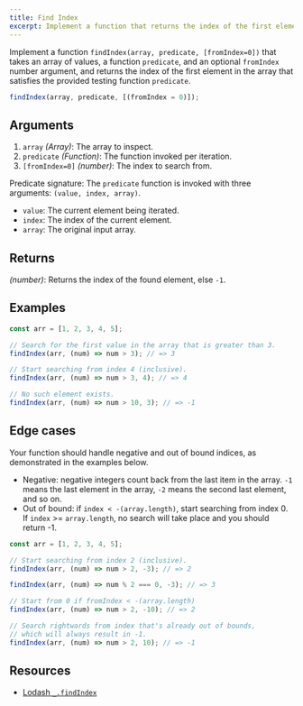 ```yaml
---
title: Find Index
excerpt: Implement a function that returns the index of the first element in the array that satisfies the provided testing function
---
```


Implement a function `findIndex(array, predicate, [fromIndex=0])` that takes an array of values, a function `predicate`, and an optional `fromIndex` number argument, and returns the index of the first element in the array that satisfies the provided testing function `predicate`.

```js
findIndex(array, predicate, [(fromIndex = 0)]);
```

## Arguments

1. `array` _(Array)_: The array to inspect.
1. `predicate` _(Function)_: The function invoked per iteration.
1. `[fromIndex=0]` _(number)_: The index to search from.

Predicate signature: The `predicate` function is invoked with three arguments: `(value, index, array)`.

- `value`: The current element being iterated.
- `index`: The index of the current element.
- `array`: The original input array.

## Returns

_(number)_: Returns the index of the found element, else `-1`.

## Examples

```js
const arr = [1, 2, 3, 4, 5];

// Search for the first value in the array that is greater than 3.
findIndex(arr, (num) => num > 3); // => 3

// Start searching from index 4 (inclusive).
findIndex(arr, (num) => num > 3, 4); // => 4

// No such element exists.
findIndex(arr, (num) => num > 10, 3); // => -1
```

## Edge cases

Your function should handle negative and out of bound indices, as demonstrated in the examples below.

- Negative: negative integers count back from the last item in the array. `-1` means the last element in the array, `-2` means the second last element, and so on.
- Out of bound: if `index < -(array.length)`, start searching from index 0. If `index` &gt;= `array.length`, no search will take place and you should return -1.

```js
const arr = [1, 2, 3, 4, 5];

// Start searching from index 2 (inclusive).
findIndex(arr, (num) => num > 2, -3); // => 2

findIndex(arr, (num) => num % 2 === 0, -3); // => 3

// Start from 0 if fromIndex < -(array.length)
findIndex(arr, (num) => num > 2, -10); // => 2

// Search rightwards from index that's already out of bounds,
// which will always result in -1.
findIndex(arr, (num) => num > 2, 10); // => -1
```

## Resources

- [Lodash `_.findIndex`](https://lodash.com/docs/#findIndex)
